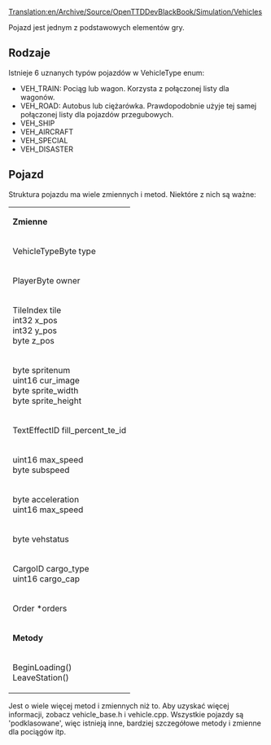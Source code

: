 [[Translation:en/Archive/Source/OpenTTDDevBlackBook/Simulation/Vehicles]]
 
<!--{{DevDoc}}-->{{pl/Rozwój}}

Pojazd jest jednym z podstawowych elementów gry.

==Rodzaje ==
Istnieje 6 uznanych typów pojazdów w VehicleType enum:
* VEH_TRAIN: Pociąg lub wagon. Korzysta z połączonej listy dla wagonów.
* VEH_ROAD: Autobus lub ciężarówka. Prawdopodobnie użyje tej samej połączonej listy dla pojazdów przegubowych.
* VEH_SHIP
* VEH_AIRCRAFT
* VEH_SPECIAL
* VEH_DISASTER

==Pojazd==
Struktura pojazdu ma wiele zmiennych i metod. Niektóre z nich są ważne:
{|
| colspan=2 | '''Zmienne'''
|-
| VehicleTypeByte type
| Typ pojazdu
|-
| PlayerByte owner
| właściciel pojazdu
|-
| TileIndex tile<br>int32 x_pos<br>int32 y_pos<br>byte z_pos
| Jego bieżąca lokalizacja <br>x_pos i y_pos to współrzędne świata na 1/16 kafla.
|-
| byte spritenum<br>uint16 cur_image<br>byte sprite_width<br>byte sprite_height
| Info Sprit'a
|-
| TextEffectID fill_percent_te_id
| <span title=identyfikator>'id'</span> efektu tekstowego do obiektu wskaźnika ładowania
|-
| uint16 max_speed<br>byte subspeed
| Prędkość pociągu
|-
| byte acceleration<br>uint16 max_speed
| Przyspieszenie i maksymalna prędkość
|-
| byte vehstatus
| Status
|-
| CargoID cargo_type<br>uint16 cargo_cap
| ˛Typ i ilość ładunku
|-
| Order *orders
| Połączona lista 'poleceń'
|-
| colspan=2 | '''Metody'''
|-
| BeginLoading()<br>LeaveStation()
| Wchodzenie i wychodzenie ze stacji
|}
Jest o wiele więcej metod i zmiennych niż to. Aby uzyskać więcej informacji, zobacz vehicle_base.h i vehicle.cpp. Wszystkie pojazdy są 'podklasowane', więc istnieją inne, bardziej szczegółowe metody i zmienne dla pociągów itp.
